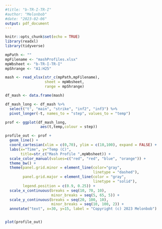 ```yaml
---
#title: "b-TR-I-TR-I"
#author: "Melonbob"
#date: "2023-02-06"
output: pdf_document
---
```

<!--
MIT License

Copyright (c) 2020-2023 Melonbob (Robert F. Burgie) <brew.Melonbob@mac.com>

Permission is hereby granted, free of charge, to any person obtaining a copy
of this software and associated documentation files (the "Software"), to deal
in the Software without restriction, including without limitation the rights
to use, copy, modify, merge, publish, distribute, sublicense, and/or sell
copies of the Software, and to permit persons to whom the Software is
furnished to do so, subject to the following conditions:

The above copyright notice and this permission notice shall be included in all
copies or substantial portions of the Software.

THE SOFTWARE IS PROVIDED "AS IS", WITHOUT WARRANTY OF ANY KIND, EXPRESS OR
IMPLIED, INCLUDING BUT NOT LIMITED TO THE WARRANTIES OF MERCHANTABILITY,
FITNESS FOR A PARTICULAR PURPOSE AND NONINFRINGEMENT. IN NO EVENT SHALL THE
AUTHORS OR COPYRIGHT HOLDERS BE LIABLE FOR ANY CLAIM, DAMAGES OR OTHER
LIABILITY, WHETHER IN AN ACTION OF CONTRACT, TORT OR OTHERWISE, ARISING FROM,
OUT OF OR IN CONNECTION WITH THE SOFTWARE OR THE USE OR OTHER DEALINGS IN THE
SOFTWARE.-->
```r
knitr::opts_chunk$set(echo = TRUE)
library(readxl)
library(tidyverse)
```

```r
mpPath <- ""
mpFilename <- "mashProfiles.xlsx"
mpWbsheet <- "b-TR-I-TR-I"
mpShrange <- "A1:H25"

mash <- read_xlsx(str_c(mpPath,mpFilename), 
                  sheet = mpWbsheet, 
                  range = mpShrange)

df_mash <- data.frame(mash)

df_mash_long <- df_mash %>%
  select("t", "main", "strike", "inf2", "inf3") %>%
  pivot_longer(-t, names_to = "step", values_to = "temp")

prof <- ggplot(df_mash_long, 
                aes(t,temp,colour = step))

profile_out <- prof + 
  geom_line() + 
  coord_cartesian(xlim = c(0,70), ylim = c(10,100), expand = FALSE) +
  labs(x="Time", y="Temp (C)", 
       title=str_c("Mash Profile ",mpWbsheet)) + 
  scale_color_manual(values=c("red", "red", "blue", "orange")) +
  theme_bw() +
  theme(panel.grid.minor = element_line(color="gray",
                                        linetype = "dashed"), 
        panel.grid.major = element_line(color = "gray", 
                                        linetype = "solid"),
        legend.position = c(0.9, 0.25)) +
  scale_x_continuous(breaks = seq(10, 70, 10), 
                     minor_breaks = seq(5, 65, 5)) +
  scale_y_continuous(breaks = seq(20, 100, 10), 
                     minor_breaks = seq(10, 100, 2)) +
  annotate("text", x=30, y=15, label = "Copyright (c) 2023 Melonbob")


plot(profile_out)
```
